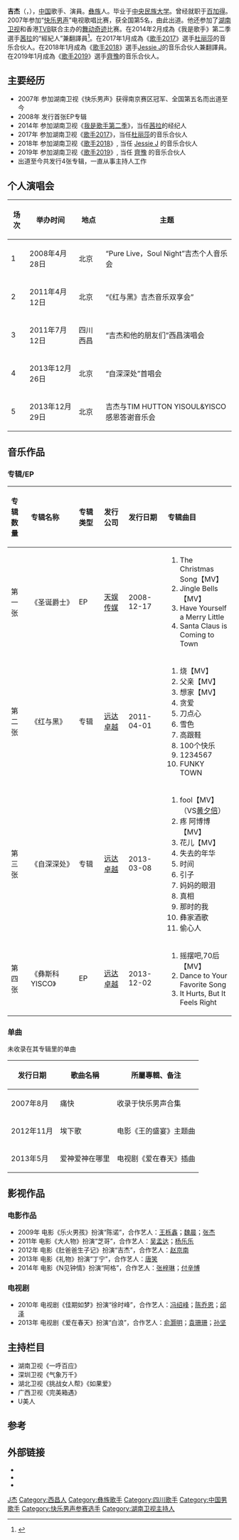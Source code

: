 {{Veil|time=2015-09-12T05:56:18+00:00}}
{{藝人
| 姓名     = 吉杰
| 類型     = 男艺人
| 圖片     =  
| 圖片尺寸 =  
| 圖片簡介 =  
| 原名     = 
| 外文名   =  
| 英文名   = Jeffrey G
| 綽號     =  
| 國籍     = {{PRC}}
| 民族     = [[彝族|彝族]]
| 籍貫     = [[四川|四川]][[西昌|西昌]]
| 出生日期 = {{birth_date_and_age|1977|12|22}}
| 出生地點 = {{CHN}}[[四川省|四川省]][[凉山州|凉山州]][[西昌市|西昌市]]
| 職業     = [[歌手|歌手]]、[[主持人|主持人]]
| 語言     = [[汉语|汉语]]、[[英语|英语]]
| 母校 = [[中央民族大学|中央民族大学]]
| 宗教信仰 =
| 活躍年代 = 2007年至今
| 經紀公司 = [[天娛傳媒|天娛傳媒]]（2007年—2010年）<br>[[遠達卓越|遠達卓越]]（2010年—）
| 代表作   = 《爱神爱神在哪里》
| 網站     = <!-- {{URL|http://weibo.com/jijiejeffrey}} -->
| 獎項     =  <!--  {{Awards|award= |year= |title= }} -->
|IMDb      = 6183280
| 唱片公司 = [[遠達卓越|遠達卓越]]
|音樂類型 = [[流行音乐|流行音乐]]
|演奏樂器  = 
|出道日期  = 2007年
|出道地點  = [[长沙|长沙]]
|出道作    = 《痛快》
}}
 
'''吉杰'''（{{lang-en|'''Jeffrey G.'''}}，{{bd|1977年|12月22日|||catIdx=J}}），[[中国|中国]]歌手、演員。[[彝族|彝族]]人。毕业于[[中央民族大学|中央民族大学]]。曾经就职于[[百加得|百加得]]。2007年参加“[[快乐男声|快乐男声]]”电视歌唱比赛，获全国第5名，由此出道。他还参加了[[湖南卫视|湖南卫视]]和香港[[TVB|TVB]]联合主办的[[舞动奇迹|舞动奇迹]]比赛。在2014年2月成為《我是歌手》第二季選手[[茜拉|茜拉]]的“經紀人”兼翻譯員<ref>{{cite news|title=吉杰后弦来渝会歌友|url=http://news.sina.com.cn/o/2014-05-15/060930138420.shtml|accessdate=2014-06-29|newspaper=新浪网|archive-date=2020-11-21|archive-url=https://web.archive.org/web/20201121041259/http://news.sina.com.cn/o/2014-05-15/060930138420.shtml|dead-url=no}}</ref>。在2017年1月成為《[[歌手2017|歌手2017]]》選手[[杜丽莎|杜丽莎]]的音乐合伙人。在2018年1月成為《[[歌手2018|歌手2018]]》選手[[洁西·J|Jessie J]]的音乐合伙人兼翻譯員。在2019年1月成為《[[歌手2019|歌手2019]]》選手[[齊豫|齊豫]]的音乐合伙人。

==主要经历==
*2007年 参加湖南卫视《快乐男声》获得南京赛区冠军、全国第五名而出道至今
*2008年 发行首张EP专辑
*2014年 参加湖南卫视《[[我是歌手_(第二季)|我是歌手第二季]]》，当任[[茜拉|茜拉]]的经纪人
*2017年 参加湖南卫视《[[歌手2017|歌手2017]]》，当任[[杜丽莎|杜丽莎]]的音乐合伙人
*2018年 参加湖南卫视《[[歌手2018|歌手2018]]》,   当任 [[洁西·J|Jessie J]] 的音乐合伙人
*2019年 参加湖南卫视《[[歌手2019|歌手2019]]》,   当任 [[齊豫|齊豫]] 的音乐合伙人
*出道至今共发行4张专辑，一直从事主持人工作

==个人演唱会== 
{| class="wikitable"
|-
! 场次  !! 举办时间 !! 地点 !!主题 
|-
| 1 || 2008年4月28日  || 北京 || “Pure Live，Soul Night”吉杰个人音乐会
|-
| 2 || 2011年4月12日  || 北京 || “《红与黑》吉杰音乐双享会”
|-
| 3 || 2011年7月12日  ||四川西昌|| “吉杰和他的朋友们”西昌演唱会 
|-
| 4 || 2013年12月26日  ||北京  || “自深深处”首唱会 
|-
| 5 || 2013年12月29日  || 北京 || 吉杰与TIM HUTTON YISOUL&YISCO感恩答谢音乐会 
|}
==音乐作品==
===专辑/EP===
{| class="wikitable"
!align="left" width="75px"|  专辑数量
!align="left" width="225px"| 专辑名称
!align="left" width="120px"| 专辑类型
!align="left" width="125px"| 发行公司
!align="left" width="150px"| 发行日期
!align="left" width="255px"| 专辑曲目
|-
! 第一张
! 《圣诞爵士》
| EP
| [[天娱传媒|天娱传媒]]
| 2008-12-17
| {{HideH|曲目}}
# The Christmas Song【MV】
# Jingle Bells【MV】
# Have Yourself a Merry Little
# Santa Claus is Coming to Town
{{HideF}}
|-
! 第二张
! 《红与黑》
| 专辑
| [[远达卓越|远达卓越]]
| 2011-04-01
| {{HideH|曲目}}
# 烧【MV】 
# 父亲【MV】 
# 想家【MV】 
# 贪爱
# 刀点心
# 雪色
# 高跟鞋
# 100个快乐
# 1234567
# FUNKY TOWN
{{HideF}}
|-
! 第三张
! 《自深深处》
| 专辑
| [[远达卓越|远达卓越]]
| 2013-03-08
| {{HideH|曲目}}
# fool【MV】（VS[[黄夕倍|黄夕倍]]） 
# 疼 阿博博【MV】 
# 花儿【MV】 
# 失去的年华
# 时间
# 引子
# 妈妈的眼泪
# 真相
# 那时的我
# 彝家酒歌
# 偷心人
{{HideF}}
|-
! 第四张
! 《彝斯科YISCO》
| EP
| [[远达卓越|远达卓越]]
| 2013-12-02
| {{HideH|曲目}}
# 摇摆吧,70后【MV】
# Dance to Your Favorite Song
# It Hurts, But It Feels Right
{{HideF}}
|}

===单曲===
未收录在其专辑里的单曲
{| class="wikitable"
|-
! 发行日期  !! 歌曲名稱 !! 所屬專輯、备注 
|-
| 2007年8月 || 痛快  || 收录于快乐男声合集
|-
| 2012年11月 || 埃下歌  || 电影《王的盛宴》主题曲
|-
| 2013年5月 || 爱神爱神在哪里  ||电视剧《爱在春天》插曲 
|}
==影视作品==
===电影作品===
*2009年 电影《乐火男孩》扮演“陈诺”，合作艺人：[[王栎鑫|王栎鑫]]；[[魏晨|魏晨]]；[[张杰|张杰]]
*2011年 电影《大人物》扮演“芝哥”，合作艺人：[[吴孟达|吴孟达]]；[[杨乐乐|杨乐乐]]
*2012年 电影《肚爸爸生子记》扮演“吉杰”，合作艺人：[[赵京南|赵京南]]
*2013年 电影《礼物》扮演“丁宁”，合作艺人：[[唐笑|唐笑]]
*2014年 电影《N见钟情》扮演“阿格”，合作艺人：[[张梓琳|张梓琳]]；[[付辛博|付辛博]]
===电视剧===
*2010年 电视剧《佳期如梦》扮演“徐时峰”，合作艺人：[[冯绍峰|冯绍峰]]；[[陈乔恩|陈乔恩]]；[[邱泽|邱泽]]
*2013年 电视剧《爱在春天》扮演“白浪”，合作艺人：[[俞灏明|俞灏明]]；[[袁珊珊|袁珊珊]]；[[孙坚_(演员)|孙坚]]
==主持栏目==
*湖南卫视《一呼百应》
*深圳卫视《气象万千》
*湖北卫视《挑战女人帮》《如果爱》
*广西卫视《完美箱遇》
*U美人

==参考==
{{reflist}}

==外部链接==
* {{Sinablog|jijiejeffrey}}
* {{Sinaweibo|jijiejeffrey}}
* {{hkmdb name|51866}}

{{2007快乐男声全国十三强}}
{{超快家族}}
{{華語音樂傳媒大獎最佳國語、粵語男歌手}}

{{DEFAULTSORT:J吉}}
[[Category:吉姓|J杰]]
[[Category:西昌人|Category:西昌人]]
[[Category:彝族歌手|Category:彝族歌手]]
[[Category:四川歌手|Category:四川歌手]]
[[Category:中国男歌手|Category:中国男歌手]]
[[Category:快乐男声参赛选手|Category:快乐男声参赛选手]]
[[Category:湖南卫视主持人|Category:湖南卫视主持人]]